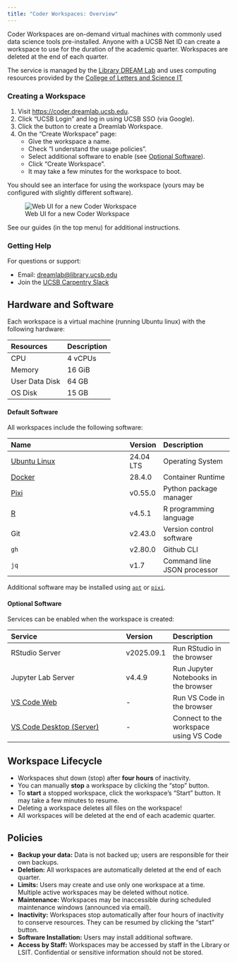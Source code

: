 ```yaml
---
title: "Coder Workspaces: Overview"
---
```


Coder Workspaces are on-demand virtual machines with commonly used data
science tools pre-installed. Anyone with a UCSB Net ID can create a
workspace to use for the duration of the academic quarter. Workspaces are
deleted at the end of each quarter.

The service is managed by the [Library DREAM Lab](https://www.library.ucsb.edu/dreamlab) and uses
computing resources provided by the [College of Letters and Science IT](https://www.lsit.ucsb.edu)

### Creating a Workspace

1. Visit <https://coder.dreamlab.ucsb.edu>.
2. Click "UCSB Login" and log in using UCSB SSO (via Google).
3. Click the button to create a Dreamlab Workspace.
4. On the "Create Workspace" page:
    *  Give the workspace a name.
    *  Check "I understand the usage policies".
    *  Select additional software to enable (see [Optional Software](#optional-software)).
    *  Click "Create Workspace".
    *  It may take a few minutes for the workspace to boot.

You should see an interface for using the workspace (yours may be configured with slightly different software).

![Web UI for a new Coder Workspace](images/workspace.png)

See our guides (in the top menu) for additional instructions.

### Getting Help

For questions or support:

* Email: <dreamlab@library.ucsb.edu>
* Join the [UCSB Carpentry Slack](https://join.slack.com/t/ucsbcarpentry/shared_invite/zt-3chxqtb2b-cVc3l~yj1ghUhZLNmOLfhQ)

## Hardware and Software

Each workspace is a virtual machine (running Ubuntu linux) with the following hardware:

| Resources      | Description |
| :------------- | :---------- |
| CPU            | 4 vCPUs     |
| Memory         | 16 GiB      |
| User Data Disk | 64 GB       |
| OS Disk        | 15 GB       |

#### Default Software

All workspaces include the following software:

| Name                                           | Version   | Description                 |
| :--------------------------------------------- | :-------- | :-------------------------- |
| [Ubuntu Linux](https://ubuntu.com/)            | 24.04 LTS | Operating System            |
| [Docker](https://docs.docker.com/get-started/) | 28.4.0    | Container Runtime           |
| [Pixi](https://pixi.sh/latest/)                | v0.55.0   | Python package manager      |
| [R](https://www.r-project.org/)                | v4.5.1    | R programming language      |
| Git                                            | v2.43.0   | Version control software    |
| `gh`                                           | v2.80.0   | Github CLI                  |
| `jq`                                           | v1.7      | Command line JSON processor |

Additional software may be installed using [`apt`](https://documentation.ubuntu.com/server/how-to/software/package-management/) or [`pixi`](https://pixi.sh).

#### Optional Software
Services can be enabled when the workspace is created:

| Service                                                                             | Version    | Description                            |
| :---------------------------------------------------------------------------------- | :--------- | :------------------------------------- |
| RStudio Server                                                                      | v2025.09.1 | Run RStudio in the browser             |
| Jupyter Lab Server                                                                  | v4.4.9     | Run Jupyter Notebooks in the browser   |
| [VS Code Web](https://github.com/coder/code-server)                                 | -          | Run VS Code in the browser             |
| [VS Code Desktop (Server)](https://code.visualstudio.com/docs/remote/vscode-server) | -          | Connect to the workspace using VS Code |

## Workspace Lifecycle

* Workspaces shut down (stop) after __four hours__ of inactivity.
* You can manually __stop__ a workspace by clicking the "stop" button.
* To __start__ a stopped workspace, click the workspace's "Start" button. It may take a few minutes to resume.
* Deleting a workspace deletes all files on the workspace!
* All workspaces will be deleted at the end of each academic quarter.

## Policies

* **Backup your data:** Data is not backed up; users are responsible for their own backups.
* **Deletion:** All workspaces are automatically deleted at the end of each quarter.
* **Limits:** Users may create and use only one workspace at a time. Multiple active workspaces may be deleted without notice.
* **Maintenance:** Workspaces may be inaccessible during scheduled maintenance windows (announced via email).
* **Inactivity:** Workspaces stop automatically after four hours of inactivity to conserve resources. They can be resumed by clicking the "start" button.
* **Software Installation:** Users may install additional software.
* **Access by Staff:** Workspaces may be accessed by staff in the Library or LSIT. Confidential or sensitive information should not be stored.